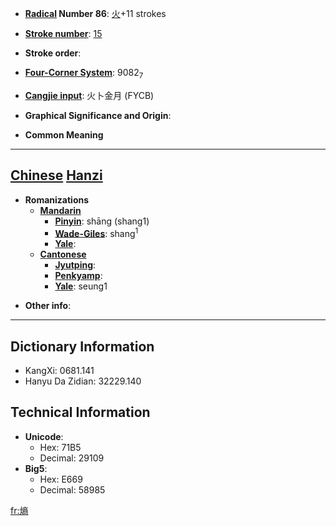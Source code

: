 * '''[[Wiktionary:Chinese radical index| Radical]] Number 86''': [[Wiktionary:Chinese radical index 火|火]]+11 strokes

* '''[[Wiktionary:Chinese total strokes index|Stroke number]]''': [[Wiktionary:Chinese total strokes index 15|15]]

* '''Stroke order''': 

* '''[[Wiktionary:Chinese four corner index|Four-Corner System]]''': 9082<sub>7</sub>

* '''[[Wiktionary:Chinese Cangjie index|Cangjie input]]''': 火卜金月 (FYCB)

* '''Graphical Significance and Origin''': 

* '''Common Meaning'''

----

== [[Chinese]] [[Hanzi]] ==

* '''Romanizations'''
** '''[[Mandarin]]'''
*** '''[[Pinyin]]''': shāng (shang1)
*** '''[[Wade-Giles]]''': shang<sup>1</sup>
*** '''[[Yale]]''': 
** '''[[Cantonese]]'''
*** '''[[Jyutping]]''':
*** '''[[Penkyamp]]''': 
*** '''[[Yale]]''': seung1

* '''Other info''': 

----

== Dictionary Information ==

* KangXi: 0681.141
* Hanyu Da Zidian: 32229.140

== Technical Information ==

* '''Unicode''':
** Hex: 71B5
** Decimal: 29109
* '''Big5''':
** Hex: E669
** Decimal: 58985

[[fr:熵]]